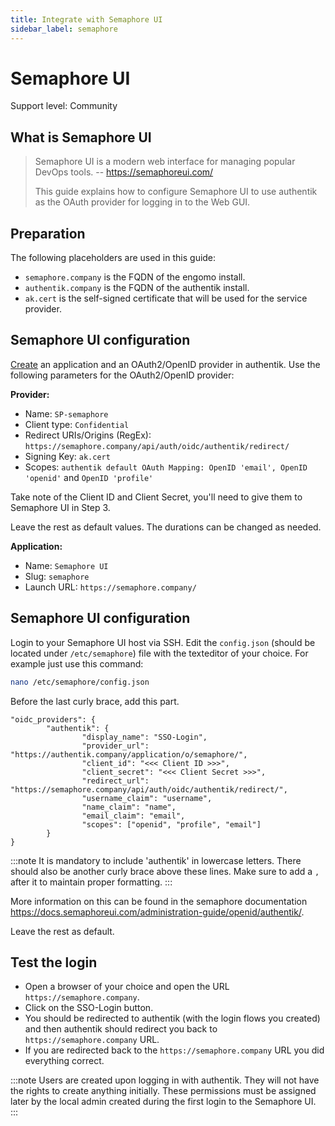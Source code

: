 ```yaml
---
title: Integrate with Semaphore UI
sidebar_label: semaphore
---
```


# Semaphore UI

<span class="badge badge--secondary">Support level: Community</span>

## What is Semaphore UI

> Semaphore UI is a modern web interface for managing popular DevOps tools.
> -- https://semaphoreui.com/
>
> This guide explains how to configure Semaphore UI to use authentik as the OAuth provider for logging in to the Web GUI.

## Preparation

The following placeholders are used in this guide:

- `semaphore.company` is the FQDN of the engomo install.
- `authentik.company` is the FQDN of the authentik install.
- `ak.cert` is the self-signed certificate that will be used for the service provider.

## Semaphore UI configuration

[Create](https://docs.goauthentik.io/docs/add-secure-apps/applications/manage_apps#add-new-applications) an application and an OAuth2/OpenID provider in authentik. Use the following parameters for the OAuth2/OpenID provider:

**Provider:**

- Name: `SP-semaphore`
- Client type: `Confidential`
- Redirect URIs/Origins (RegEx): `https://semaphore.company/api/auth/oidc/authentik/redirect/`
- Signing Key: `ak.cert`
- Scopes: `authentik default OAuth Mapping: OpenID 'email', OpenID 'openid'` and `OpenID 'profile'`

Take note of the Client ID and Client Secret, you'll need to give them to Semaphore UI in Step 3.

Leave the rest as default values. The durations can be changed as needed.

**Application:**

- Name: `Semaphore UI`
- Slug: `semaphore`
- Launch URL: `https://semaphore.company/`

## Semaphore UI configuration

Login to your Semaphore UI host via SSH. Edit the `config.json` (should be located under `/etc/semaphore`) file with the texteditor of your choice.
For example just use this command:

```bash
nano /etc/semaphore/config.json
```

Before the last curly brace, add this part.

```
"oidc_providers": {
        "authentik": {
                "display_name": "SSO-Login",
                "provider_url": "https://authentik.company/application/o/semaphore/",
                "client_id": "<<< Client ID >>>",
                "client_secret": "<<< Client Secret >>>",
                "redirect_url": "https://semaphore.company/api/auth/oidc/authentik/redirect/",
                "username_claim": "username",
                "name_claim": "name",
                "email_claim": "email",
                "scopes": ["openid", "profile", "email"]
        }
}
```

:::note It is mandatory to include 'authentik' in lowercase letters. There should also be another curly brace above these lines. Make sure to add a `,` after it to maintain proper formatting. :::

More information on this can be found in the semaphore documentation https://docs.semaphoreui.com/administration-guide/openid/authentik/.

Leave the rest as default.

## Test the login

- Open a browser of your choice and open the URL `https://semaphore.company`.
- Click on the SSO-Login button.
- You should be redirected to authentik (with the login flows you created) and then authentik should redirect you back to `https://semaphore.company` URL.
- If you are redirected back to the `https://semaphore.company` URL you did everything correct.

:::note Users are created upon logging in with authentik. They will not have the rights to create anything initially. These permissions must be assigned later by the local admin created during the first login to the Semaphore UI. :::
